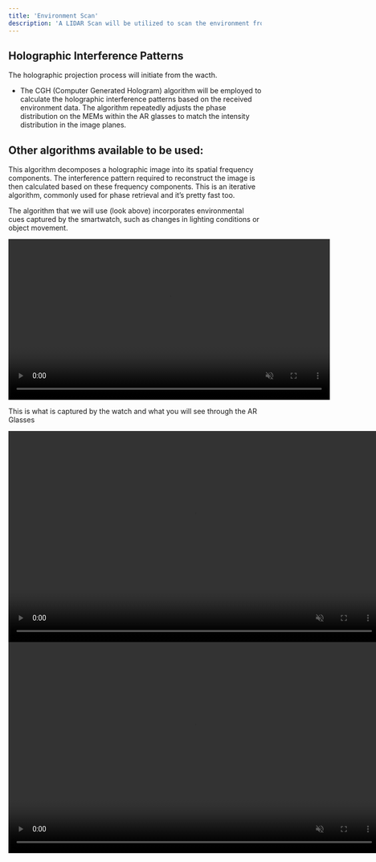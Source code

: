 ```yaml
---
title: 'Environment Scan'
description: 'A LIDAR Scan will be utilized to scan the environment from the `Watch` and send it to the `AR Glasses`'
---
```



## Holographic Interference Patterns

The holographic projection process will initiate from the wacth. 

- The CGH (Computer Generated Hologram) algorithm will be employed to calculate the holographic interference patterns based on the received environment data. The algorithm repeatedly adjusts the phase distribution on the MEMs within the AR glasses to match the intensity distribution in the image planes.

 ## Other algorithms available to be used: 

<CardGroup cols={2}>
  <Card
    title="Fourier Transform Algorithms"
    icon="palette"
    href="https://mintlify.com/docs/settings/global"
  >
    This algorithm decomposes a holographic image into its spatial frequency components. The interference pattern required to reconstruct the image is then calculated based on these frequency components.
  </Card>
  <Card
    title=" Gerchberg-Saxton Algorithm"
    icon="code"
    href="https://mintlify.com/docs/api-playground/openapi"
  >
    This is an iterative algorithm, commonly used for phase retrieval and it’s pretty fast too.
  </Card>
</CardGroup>

The algorithm that we will use (look above) incorporates environmental cues captured by the smartwatch, such as changes in lighting conditions or object movement.


<video controls width="640" height="320" autoPlay muted loop>
  <source src="images/glasses.mp4" type="video/quicktime">
    </source>
</video>

This is what is captured by the watch and what you will see through the AR Glasses

<video controls width="740" height="420" autoPlay muted loop>
  <source src="images/edit3.mp4" type="video/quicktime">
    </source>
</video>

<video controls width="740" height="420" autoPlay muted loop>
  <source src="images/edit2.mp4" type="video/quicktime">
    </source>
</video>










